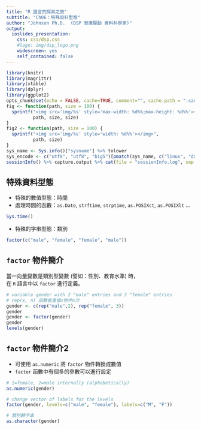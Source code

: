```yaml
---
title: "R 語言的探索之旅"
subtitle: "Ch06：特殊資料型態"
author: "Johnson Ph.D.  (DSP 智庫驅動 資料科學家)"
output:
  ioslides_presentation:
    css: css/dsp.css
    #logo: img/dsp_logo.png
    widescreen: yes
    self_contained: false
---
```

```r
library(knitr)
library(magrittr)
library(xtable)
library(dplyr)
library(ggplot2)
opts_chunk$set(echo = FALSE, cache=TRUE, comment="", cache.path = ".cache-EDA/")
fig <- function(path, size = 100) {
  sprintf("<img src='img/%s' style='max-width: %d%%;max-height: %d%%'></img>", 
          path, size, size)
}
fig2 <- function(path, size = 100) {
  sprintf("<img src='img/%s' style='width: %d%%'></img>", 
          path, size)
}
sys_name <- Sys.info()["sysname"] %>% tolower
sys_encode <- c("utf8", "utf8", "big5")[pmatch(sys_name, c("linux", "darwin", "windows"))]
sessionInfo() %>% capture.output %>% cat(file = "sessionInfo.log", sep = "\n")
```
## 特殊資料型態

- 特殊的數值型態：時間
- 處理時間的函數：`as.Date`, `strftime`, `strptime`, `as.POSIXct`, `as.POSIXlt` …
```r
Sys.time()
```

- 特殊的字串型態：類別
```r
factor(c("male", "female", "female", "male"))
```


## `factor` 物件簡介
當一向量變數是類別型變數 (譬如：性別、教育水準) 時，<br>
在 `R` 語言中以 `factor` 進行定義。
```r
# variable gender with 2 "male" entries and 3 "female" entries 
# rep(x, n) 函數能重複x物件n次
gender <- c(rep("male",2), rep("female", 3)) 
gender
gender <- factor(gender)
gender
levels(gender) 
```

## `factor` 物件簡介2

- 可使用 `as.numeric` 將 `factor` 物件轉換成數值
- `factor` 函數中有個多的參數可以進行設定

```r
# 1=female, 2=male internally (alphabetically)
as.numeric(gender) 

# change vector of labels for the levels
factor(gender, levels=c("male", "female"), labels=c("M", "F"))

# 類別轉字串
as.character(gender)
```